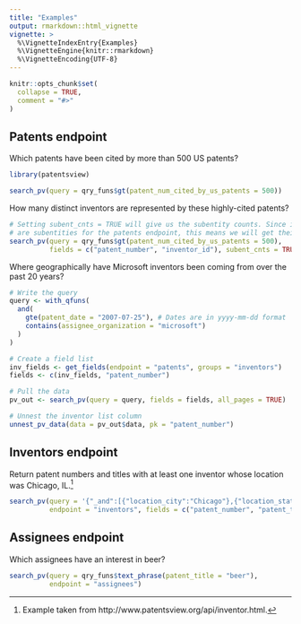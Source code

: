 ```yaml
---
title: "Examples"
output: rmarkdown::html_vignette
vignette: >
  %\VignetteIndexEntry{Examples}
  %\VignetteEngine{knitr::rmarkdown}
  %\VignetteEncoding{UTF-8}
---
```


```r
knitr::opts_chunk$set(
  collapse = TRUE,
  comment = "#>"
)
```

## Patents endpoint

Which patents have been cited by more than 500 US patents?

```r
library(patentsview)

search_pv(query = qry_funs$gt(patent_num_cited_by_us_patents = 500))
```

How many distinct inventors are represented by these highly-cited patents?

```r
# Setting subent_cnts = TRUE will give us the subentity counts. Since inventors 
# are subentities for the patents endpoint, this means we will get their counts.
search_pv(query = qry_funs$gt(patent_num_cited_by_us_patents = 500),
          fields = c("patent_number", "inventor_id"), subent_cnts = TRUE)
```

Where geographically have Microsoft inventors been coming from over the past 20 years?

```r
# Write the query
query <- with_qfuns(
  and(
    gte(patent_date = "2007-07-25"), # Dates are in yyyy-mm-dd format 
    contains(assignee_organization = "microsoft")
  )
)

# Create a field list
inv_fields <- get_fields(endpoint = "patents", groups = "inventors")
fields <- c(inv_fields, "patent_number")

# Pull the data
pv_out <- search_pv(query = query, fields = fields, all_pages = TRUE)

# Unnest the inventor list column
unnest_pv_data(data = pv_out$data, pk = "patent_number")
```

## Inventors endpoint

Return patent numbers and titles with at least one inventor whose location was Chicago, IL.[^1]

```r
search_pv(query = '{"_and":[{"location_city":"Chicago"},{"location_state":"IL"}]}',
          endpoint = "inventors", fields = c("patent_number", "patent_title"))
```

## Assignees endpoint

Which assignees have an interest in beer?

```r
search_pv(query = qry_funs$text_phrase(patent_title = "beer"), 
          endpoint = "assignees")
```

[^1]: Example taken from http://www.patentsview.org/api/inventor.html.